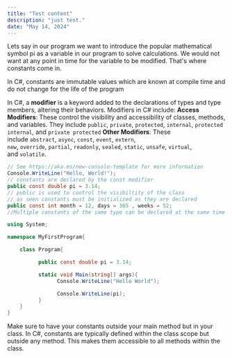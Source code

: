 ```yaml
---
title: "Test content"
description: "just test."
date: "May 14, 2024"
---
```


Lets say in our program we want to introduce the popular mathematical symbol pi as a variable in our program to solve calculations. We would not want at any point in time for the variable to be modified. That's where constants come in.


In C#, constants are immutable values which are known at compile time and do not change for the life of the program



In C#, a **modifier** is a keyword added to the declarations of types and type members, altering their behaviors.
Modifiers in C# include:
**Access Modifiers**: These control the visibility and accessibility of classes, methods, and variables. They include `public`, `private`, `protected`, `internal`, `protected internal`, and `private protected`
**Other Modifiers**: These include `abstract`, `async`, `const`, `event`, `extern`, 
`new`, `override`, `partial`, `readonly`, `sealed`, `static`, `unsafe`, `virtual`, and `volatile`.


```C#
// See https://aka.ms/new-console-template for more information
Console.WriteLine("Hello, World!");
// constants are declared by the const modifier
public const double pi = 3.14;
// public is used to control the visibiltity of the class
// as seen constants must be initialized as they are declared
public const int month = 12, days = 365 , weeks = 52;
//Multiple constants of the same type can be declared at the same time
```

```C#
using System;

namespace MyFirstProgram{

    class Program{

          public const double pi = 3.14;

          static void Main(string[] args){
                Console.WriteLine("Hello World");

                Console.WriteLine(pi);
          }
    }
}
```
Make sure to have your constants outside your main method but in your class.
In C#, constants are typically defined within the class scope but outside any method. This makes them accessible to all methods within the class.



